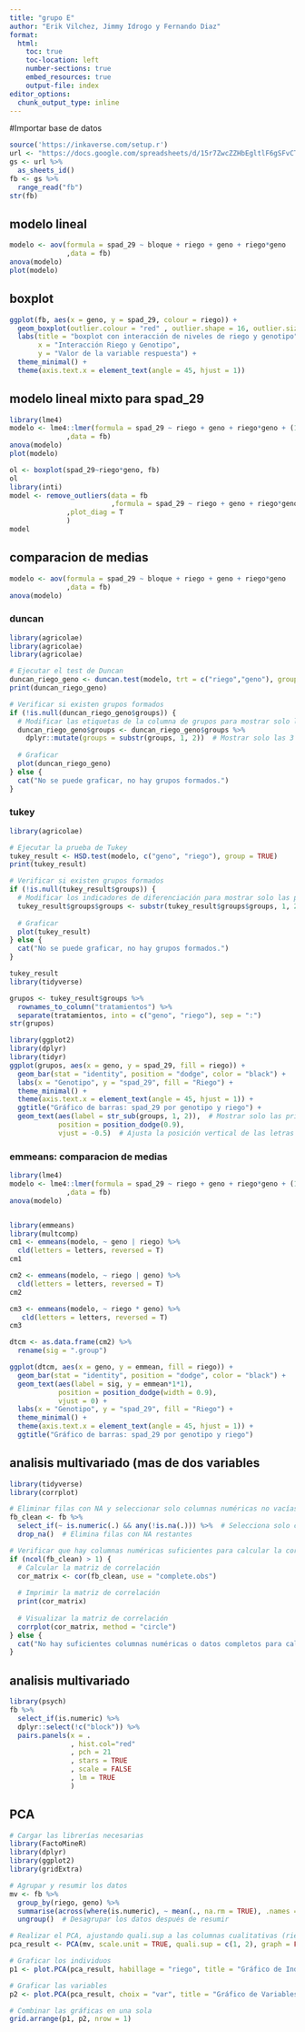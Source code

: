 ```yaml
---
title: "grupo E"
author: "Erik Vilchez, Jimmy Idrogo y Fernando Diaz"
format: 
  html:
    toc: true
    toc-location: left
    number-sections: true
    embed_resources: true
    output-file: index
editor_options: 
  chunk_output_type: inline
---
```

#Importar base de datos
```r
source('https://inkaverse.com/setup.r')
url <- "https://docs.google.com/spreadsheets/d/15r7ZwcZZHbEgltlF6gSFvCTFA-CFzVBWwg3mFlRyKPs/edit?gid=172957346#gid=172957346"
gs <- url %>% 
  as_sheets_id()
fb <- gs %>% 
  range_read("fb")
str(fb)
```

## modelo lineal
```r
modelo <- aov(formula = spad_29 ~ bloque + riego + geno + riego*geno
              ,data = fb)
anova(modelo)
plot(modelo)
```
## boxplot
```r
ggplot(fb, aes(x = geno, y = spad_29, colour = riego)) +
  geom_boxplot(outlier.colour = "red" , outlier.shape = 16, outlier.size = 2) +
  labs(title = "boxplot con interacción de niveles de riego y genotipo" , 
       x = "Interacción Riego y Genotipo",
       y = "Valor de la variable respuesta") +
  theme_minimal() +
  theme(axis.text.x = element_text(angle = 45, hjust = 1))
```
## modelo lineal mixto para spad_29
```r
library(lme4)
modelo <- lme4::lmer(formula = spad_29 ~ riego + geno + riego*geno + (1|bloque)
              ,data = fb)
anova(modelo)
plot(modelo)

ol <- boxplot(spad_29~riego*geno, fb)
ol
library(inti)
model <- remove_outliers(data = fb
                         ,formula = spad_29 ~ riego + geno + riego*geno + (1|bloque)
              ,plot_diag = T
              )
model
```
## comparacion de medias
```r
modelo <- aov(formula = spad_29 ~ bloque + riego + geno + riego*geno
              ,data = fb)
anova(modelo)
```
### duncan
```r
library(agricolae)
library(agricolae)
library(agricolae)

# Ejecutar el test de Duncan
duncan_riego_geno <- duncan.test(modelo, trt = c("riego","geno"), group = TRUE)
print(duncan_riego_geno)

# Verificar si existen grupos formados
if (!is.null(duncan_riego_geno$groups)) {
  # Modificar las etiquetas de la columna de grupos para mostrar solo las primeras 2 letras
  duncan_riego_geno$groups <- duncan_riego_geno$groups %>%
    dplyr::mutate(groups = substr(groups, 1, 2))  # Mostrar solo las 3 primeras letras de la etiqueta
  
  # Graficar
  plot(duncan_riego_geno)
} else {
  cat("No se puede graficar, no hay grupos formados.")
}
```
### tukey
```r
library(agricolae)

# Ejecutar la prueba de Tukey
tukey_result <- HSD.test(modelo, c("geno", "riego"), group = TRUE)
print(tukey_result)

# Verificar si existen grupos formados
if (!is.null(tukey_result$groups)) {
  # Modificar los indicadores de diferenciación para mostrar solo las primeras 2 letras
  tukey_result$groups$groups <- substr(tukey_result$groups$groups, 1, 2)
  
  # Graficar
  plot(tukey_result)
} else {
  cat("No se puede graficar, no hay grupos formados.")
}

```
```r
tukey_result
library(tidyverse)

grupos <- tukey_result$groups %>% 
  rownames_to_column("tratamientos") %>% 
  separate(tratamientos, into = c("geno", "riego"), sep = ":")
str(grupos)
```
```r
library(ggplot2)
library(dplyr)
library(tidyr)
ggplot(grupos, aes(x = geno, y = spad_29, fill = riego)) + 
  geom_bar(stat = "identity", position = "dodge", color = "black") + 
  labs(x = "Genotipo", y = "spad_29", fill = "Riego") + 
  theme_minimal() + 
  theme(axis.text.x = element_text(angle = 45, hjust = 1)) + 
  ggtitle("Gráfico de barras: spad_29 por genotipo y riego") +
  geom_text(aes(label = str_sub(groups, 1, 2)),  # Mostrar solo las primeras 2 letras
            position = position_dodge(0.9), 
            vjust = -0.5)  # Ajusta la posición vertical de las letras
```

### emmeans: comparacion de medias 
```r
library(lme4)
modelo <- lme4::lmer(formula = spad_29 ~ riego + geno + riego*geno + (1|bloque)
              ,data = fb)
anova(modelo)


library(emmeans)
library(multcomp)
cm1 <- emmeans(modelo, ~ geno | riego) %>% 
  cld(letters = letters, reversed = T)
cm1

cm2 <- emmeans(modelo, ~ riego | geno) %>% 
  cld(letters = letters, reversed = T)
cm2

cm3 <- emmeans(modelo, ~ riego * geno) %>% 
   cld(letters = letters, reversed = T)
cm3
```
```r
dtcm <- as.data.frame(cm2) %>% 
  rename(sig = ".group")

ggplot(dtcm, aes(x = geno, y = emmean, fill = riego)) +
  geom_bar(stat = "identity", position = "dodge", color = "black") +
  geom_text(aes(label = sig, y = emmean*1*1),
            position = position_dodge(width = 0.9),
            vjust = 0) +
  labs(x = "Genotipo", y = "spad_29", fill = "Riego") +
  theme_minimal() +
  theme(axis.text.x = element_text(angle = 45, hjust = 1)) +
  ggtitle("Gráfico de barras: spad_29 por genotipo y riego")
```
## analisis multivariado (mas de dos variables
```r
library(tidyverse)
library(corrplot)

# Eliminar filas con NA y seleccionar solo columnas numéricas no vacías
fb_clean <- fb %>%
  select_if(~ is.numeric(.) && any(!is.na(.))) %>%  # Selecciona solo columnas numéricas con al menos un valor no NA
  drop_na()  # Elimina filas con NA restantes

# Verificar que hay columnas numéricas suficientes para calcular la correlación
if (ncol(fb_clean) > 1) {
  # Calcular la matriz de correlación
  cor_matrix <- cor(fb_clean, use = "complete.obs")
  
  # Imprimir la matriz de correlación
  print(cor_matrix)
  
  # Visualizar la matriz de correlación
  corrplot(cor_matrix, method = "circle")
} else {
  cat("No hay suficientes columnas numéricas o datos completos para calcular la correlación.\n")
}

```
## analisis multivariado
```r
library(psych)
fb %>% 
  select_if(is.numeric) %>% 
  dplyr::select(!c("block")) %>% 
  pairs.panels(x = .
               , hist.col="red"
               , pch = 21
               , stars = TRUE
               , scale = FALSE
               , lm = TRUE
               )
```
## PCA
```r
# Cargar las librerías necesarias
library(FactoMineR)
library(dplyr)
library(ggplot2)
library(gridExtra)

# Agrupar y resumir los datos
mv <- fb %>%
  group_by(riego, geno) %>%
  summarise(across(where(is.numeric), ~ mean(., na.rm = TRUE), .names = "mean_{col}")) %>%
  ungroup()  # Desagrupar los datos después de resumir

# Realizar el PCA, ajustando quali.sup a las columnas cualitativas (riego y geno)
pca_result <- PCA(mv, scale.unit = TRUE, quali.sup = c(1, 2), graph = FALSE)

# Graficar los individuos
p1 <- plot.PCA(pca_result, habillage = "riego", title = "Gráfico de Individuos")

# Graficar las variables
p2 <- plot.PCA(pca_result, choix = "var", title = "Gráfico de Variables")

# Combinar las gráficas en una sola
grid.arrange(p1, p2, nrow = 1)

```































